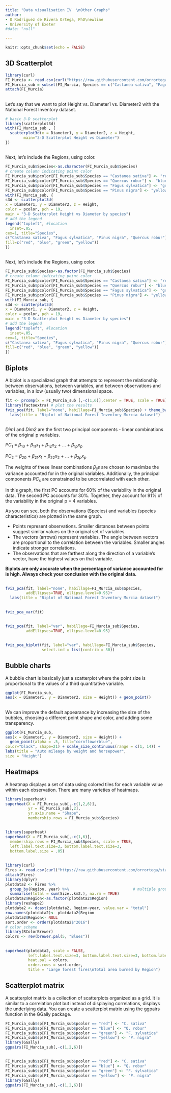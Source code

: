 ```yaml
---
title: "Data visualisation IV  \nOther Graphs"
author:
- O Rodriguez de Rivera Ortega, PhD\newline
- University of Exeter
#date: "null"

---
```


```r
knitr::opts_chunk$set(echo = FALSE)
```

## 3D Scatterplot

```r
library(curl)
FI_Murcia <- read.csv(curl("https://raw.githubusercontent.com/orrortega/statistics-natural-resources/main/data/FI_Murcia.csv"))
FI_Murcia_sub = subset(FI_Murcia, Species == c("Castanea sativa", "Fagus sylvatica", "Pinus nigra", "Quercus robur"))
attach(FI_Murcia)
```

##
Let's say that we want to plot Height vs. Diameter1 vs. Diameter2 with the National Forest Inventory dataset.
```r
# basic 3-D scatterplot
library(scatterplot3d) 
with(FI_Murcia_sub , {
  scatterplot3d(x = Diameter1, y = Diameter2, z = Height,
        main="3-D Scatterplot Height vs Diameter")
})

```

##  
Next, let's include the Regions, using color.
```r
FI_Murcia_sub$Species<-as.character(FI_Murcia_sub$Species)
# create column indicating point color
FI_Murcia_sub$pcolor[FI_Murcia_sub$Species == "Castanea sativa"] <- "red" 
FI_Murcia_sub$pcolor[FI_Murcia_sub$Species == "Quercus robur"] <- "blue" 
FI_Murcia_sub$pcolor[FI_Murcia_sub$Species == "Fagus sylvatica"] <- "green"
FI_Murcia_sub$pcolor[FI_Murcia_sub$Species == "Pinus nigra"] <- "yellow"
with(FI_Murcia_sub, {
s3d <- scatterplot3d(
x = Diameter1, y = Diameter2, z = Height,
color = pcolor, pch = 19,
main = "3-D Scatterplot Height vs Diameter by species")
# add the legend 
legend("topleft", #location
  inset=.05, 
cex=1, title="Species",
c("Castanea sativa", "Fagus sylvatica", "Pinus nigra", "Quercus robur"),
fill=c("red", "blue", "green", "yellow"))
})
```

##  
Next, let's include the Regions, using color.
```r
FI_Murcia_sub$Species<-as.factor(FI_Murcia_sub$Species)
# create column indicating point color
FI_Murcia_sub$pcolor[FI_Murcia_sub$Species == "Castanea sativa"] <- "red" 
FI_Murcia_sub$pcolor[FI_Murcia_sub$Species == "Quercus robur"] <- "blue" 
FI_Murcia_sub$pcolor[FI_Murcia_sub$Species == "Fagus sylvatica"] <- "green"
FI_Murcia_sub$pcolor[FI_Murcia_sub$Species == "Pinus nigra"] <- "yellow"
with(FI_Murcia_sub, {
s3d <- scatterplot3d(
x = Diameter1, y = Diameter2, z = Height,
color = pcolor, pch = 19,
main = "3-D Scatterplot Height vs Diameter by species")
# add the legend 
legend("topleft", #location
  inset=.05, 
cex=1, title="Species",
c("Castanea sativa", "Fagus sylvatica", "Pinus nigra", "Quercus robur"),
fill=c("red", "blue", "green", "yellow"))
})
```

## Biplots
A biplot is a specialized graph that attempts to represent the relationship between observations, between variables, and between observations and variables, in a low (usually two) dimensional space.
```r
fit <- prcomp(x = FI_Murcia_sub [,-c(1,6)],center = TRUE, scale = TRUE)
library(factoextra) # plot the results
fviz_pca(fit, label="none", habillage=FI_Murcia_sub$Species) + theme_bw() +
  labs(title = "Biplot of National Forest Inventory Murcia dataset")
```

##

*Dim1* and *Dim2* are the first two principal components - linear combinations of the original p variables.

$PC_{1}$ = $\beta_{10}$ + $\beta_{11}x_1$ + $\beta_{12}x_2$ + ... + $\beta_{1p}x_p$\

$PC_{2}$ = $\beta_{20}$ + $\beta_{21}x_1$ + $\beta_{22}x_2$ + ... + $\beta_{2p}x_p$\ 

The weights of these linear combinations $\beta_{ij}s$ are chosen to maximize the variance accounted for in the original variables. Additionally, the principal components $PC_{s}$ are constrained to be uncorrelated with each other.

In this graph, the first PC accounts for 60% of the variability in the original data. The second PC accounts for 30%. Together, they account for 91% of the variability in the original p = 4 variables.

As you can see, both the observations (Species) and variables (species characteristics) are plotted in the same graph.

* Points represent observations. Smaller distances between points suggest similar values on the original set of variables.
* The vectors (arrows) represent variables. The angle between vectors are proportional to the correlation between the variables. Smaller angles indicate stronger correlations.
* The observations that are farthest along the direction of a variable’s vector, have the highest values on that variable.

**Biplots are only accurate when the percentage of variance accounted for is high. Always check your conclusion with the original data.**

##

```r
fviz_pca(fit, label="none", habillage=FI_Murcia_sub$Species,
         addEllipses=TRUE, ellipse.level=0.95)+
  labs(title = "Biplot of National Forest Inventory Murcia dataset")
```

##

```r
fviz_pca_var(fit)
```

##

```r
fviz_pca(fit, label="var", habillage=FI_Murcia_sub$Species,
         addEllipses=TRUE, ellipse.level=0.95)
```

##

```r
fviz_pca_biplot(fit, label="var", habillage=FI_Murcia_sub$Species,
                select.ind = list(contrib = 30))
```

## Bubble charts

A bubble chart is basically just a scatterplot where the point size is proportional to the values of a third quantitative variable.

```r
ggplot(FI_Murcia_sub,
aes(x = Diameter1, y = Diameter2, size = Height)) + geom_point()
```

##
We can improve the default appearance by increasing the size of the bubbles, choosing a different point shape and color, and adding some transparency.
```r
ggplot(FI_Murcia_sub,
aes(x = Diameter1, y = Diameter2, size = Height)) + 
  geom_point(alpha = .5, fill="cornflowerblue",
color="black", shape=21) + scale_size_continuous(range = c(1, 14)) +
labs(title = "Auto mileage by weight and horsepower",
size = "Height")
```

## Heatmaps

A heatmap displays a set of data using colored tiles for each variable value within each observation. There are many varieties of heatmaps.

```r
library(superheat)
superheat(X = FI_Murcia_sub[,-c(1,2,6)],
          yr = FI_Murcia_sub[,2],
          yr.axis.name = "Shape",
          membership.rows = FI_Murcia_sub$Species)
```
##

```r
library(superheat)
superheat(X = FI_Murcia_sub[,-c(1,6)],
  membership.rows = FI_Murcia_sub$Species, scale = TRUE,
  left.label.text.size=3, bottom.label.text.size=3, 
  bottom.label.size = .05)
```

##

```r
library(curl)
Fires <- read.csv(curl("https://raw.githubusercontent.com/orrortega/statistics-natural-resources/main/data/Largest_fires_by_continent.csv"))
attach(Fires)
library(dplyr)
plotdata2 <- Fires %>% 
  group_by(Region, year) %>%                            # multiple group columns
  summarise(total = sum(Size..km2.), na.rm = TRUE)
plotdata2$Region<-as.factor(plotdata2$Region)
library(reshape2)
plotdata2 <- dcast(plotdata2, Region~year, value.var = "total")
row.names(plotdata2)<- plotdata2$Region
plotdata2$Region<- NULL
sort.order <- order(plotdata2$"2016")
# color scheme
library(RColorBrewer)
colors <- rev(brewer.pal(5, "Blues"))
```

##

```r
superheat(plotdata2, scale = FALSE,
          left.label.text.size=3, bottom.label.text.size=3, bottom.label.size = .05,
          heat.pal = colors,
          order.rows = sort.order,
          title = "Large forest fires\nTotal area burned by Region")
```

## Scatterplot matrix

A scatterplot matrix is a collection of scatterplots organized as a grid. It is similar to a correlation plot but instead of displaying correlations, displays the underlying data.
You can create a scatterplot matrix using the ggpairs function in the GGally package.

```r
FI_Murcia_sub$sp[FI_Murcia_sub$pcolor == "red"] <- "C. sativa"
FI_Murcia_sub$sp[FI_Murcia_sub$pcolor == "blue"] <- "Q. robur"
FI_Murcia_sub$sp[FI_Murcia_sub$pcolor == "green"] <- "F. sylvatica"
FI_Murcia_sub$sp[FI_Murcia_sub$pcolor == "yellow"] <- "P. nigra"
library(GGally)
ggpairs(FI_Murcia_sub[,-c(1,2,6)])
```

##
```r
FI_Murcia_sub$sp[FI_Murcia_sub$pcolor == "red"] <- "C. sativa"
FI_Murcia_sub$sp[FI_Murcia_sub$pcolor == "blue"] <- "Q. robur"
FI_Murcia_sub$sp[FI_Murcia_sub$pcolor == "green"] <- "F. sylvatica"
FI_Murcia_sub$sp[FI_Murcia_sub$pcolor == "yellow"] <- "P. nigra"
library(GGally)
ggpairs(FI_Murcia_sub[,-c(1,2,6)])
```

